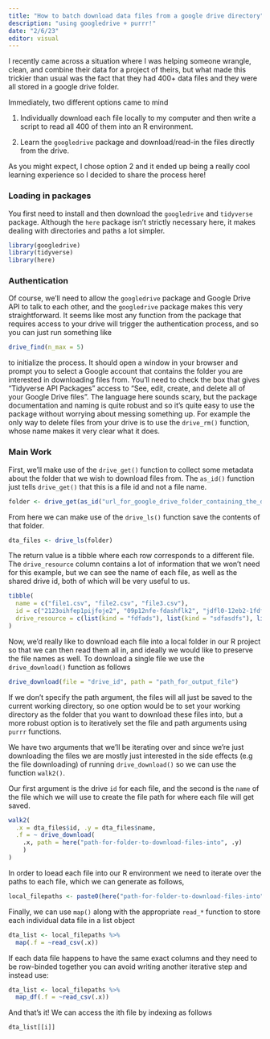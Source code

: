 ```yaml
---
title: "How to batch download data files from a google drive directory"
description: "using googledrive + purrr!"
date: "2/6/23"
editor: visual
---
```


I recently came across a situation where I was helping someone wrangle, clean, and combine their data for a project of theirs, but what made this trickier than usual was the fact that they had 400+ data files and they were all stored in a google drive folder.

Immediately, two different options came to mind

1.  Individually download each file locally to my computer and then write a script to read all 400 of them into an R environment.

2.  Learn the `googledrive` package and download/read-in the files directly from the drive.

As you might expect, I chose option 2 and it ended up being a really cool learning experience so I decided to share the process here!

### Loading in packages

You first need to install and then download the `googledrive` and `tidyverse` package. Although the `here` package isn't strictly necessary here, it makes dealing with directories and paths a lot simpler. 

```r
library(googledrive)
library(tidyverse)
library(here)
```


### Authentication

Of course, we'll need to allow the `googledrive` package and Google Drive API to talk to each other, and the `googledrive` package makes this very straightforward. It seems like most any function from the package that requires access to your drive will trigger the authentication process, and so you can just run something like

```r
drive_find(n_max = 5)
```

to initialize the process. It should open a window in your browser and prompt you to select a Google account that contains the folder you are interested in downloading files from. You'll need to check the box that gives "Tidyverse API Packages" access to "See, edit, create, and delete all of your Google Drive files". The language here sounds scary, but the package documentation and naming is quite robust and so it's quite easy to use the package without worrying about messing something up. For example the only way to delete files from your drive is to use the `drive_rm()` function, whose name makes it very clear what it does.


### Main Work

First, we'll make use of the `drive_get()` function to collect some metadata about the folder that we wish to download files from. The `as_id()` function just tells `drive_get()` that this is a file id and not a file name.

```r
folder <- drive_get(as_id("url_for_google_drive_folder_containing_the_data_files"))
```

From here we can make use of the `drive_ls()` function save the contents of that folder.

```r
dta_files <- drive_ls(folder)
```

The return value is a tibble where each row corresponds to a different file. The `drive_resource` column contains a lot of information that we won't need for this example, but we can see the name of each file, as well as the shared drive id, both of which will be very useful to us.

```r
tibble(
  name = c("file1.csv", "file2.csv", "file3.csv"),
  id = c("2123oihfep1pijfoje2", "09p12nfe-fdashflk2", "jdfl0-12eb2-1fdfgG"),
  drive_resource = c(list(kind = "fdfads"), list(kind = "sdfasdfs"), list(kind = "fadfas"))
)
```


Now, we'd really like to download each file into a local folder in our R project so that we can then read them all in, and ideally we would like to preserve the file names as well. To download a single file we use the `drive_download()` function as follows

```r
drive_download(file = "drive_id", path = "path_for_output_file")
```

If we don't specify the path argument, the files will all just be saved to the current working directory, so one option would be to set your working directory as the folder that you want to download these files into, but a more robust option is to iteratively set the file and path arguments using `purrr` functions.

We have two arguments that we'll be iterating over and since we're just downloading the files we are mostly just interested in the side effects (e.g the file downloading) of running `drive_download()` so we can use the function `walk2()`.

Our first argument is the drive `id` for each file, and the second is the `name` of the file which we will use to create the file path for where each file will get saved.

```r
walk2(
  .x = dta_files$id, .y = dta_files$name,
  .f = ~ drive_download(
    .x, path = here("path-for-folder-to-download-files-into", .y)
    )
)
```

In order to loead each file into our R environment we need to iterate over the paths to each file, which we can generate as follows,

```r
local_filepaths <- paste0(here("path-for-folder-to-download-files-into", dta_files$name))
```

Finally, we can use `map()` along with the appropriate `read_*` function to store each individual data file in a list object

```r
dta_list <- local_filepaths %>% 
  map(.f = ~read_csv(.x))
```

If each data file happens to have the same exact columns and they need to be row-binded together you can avoid writing another iterative step and instead use:

```r
dta_list <- local_filepaths %>% 
  map_df(.f = ~read_csv(.x))
```

And that's it! We can access the ith file by indexing as follows

```r
dta_list[[i]]
```

